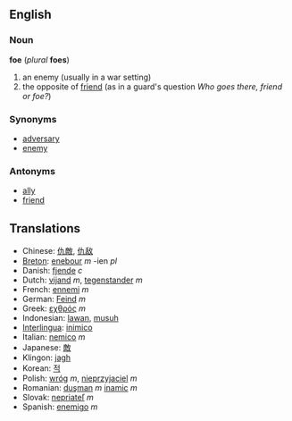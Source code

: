 ==English==
===Noun===
'''foe''' (''plural'' '''foes''')

# an enemy (usually in a war setting)
# the opposite of [[friend]] (as in a guard's question ''Who goes there, friend or foe?'')

===Synonyms===
*[[adversary]]
*[[enemy]]

===Antonyms===
*[[ally]]
*[[friend]]

<!-- * Fee, Fie, and Fum -->

== Translations ==
*Chinese: [[仇敵]], [[仇敌]]
*[[Breton]]: [[enebour]] ''m'' -ien ''pl''
*Danish: [[fjende]] ''c''
*Dutch: [[vijand]] ''m'', [[tegenstander]] ''m''
*French: [[ennemi]] ''m''
*German: [[Feind]] ''m''
*Greek: [[εχθρός]] ''m''
*Indonesian: [[lawan]], [[musuh]]
*[[Interlingua]]: [[inimico]]
*Italian: [[nemico]] ''m''
*Japanese: [[敵]]
*Klingon: [[jagh]]
*Korean: [[적]]
*Polish: [[wróg]] ''m'', [[nieprzyjaciel]] ''m''
*Romanian: [[duşman]] ''m'' [[inamic]] ''m''
*Slovak: [[nepriateľ]] ''m''
*Spanish: [[enemigo]] ''m''
